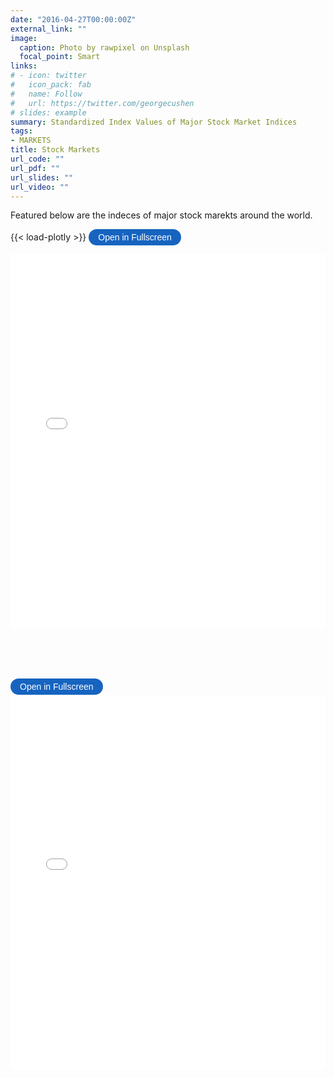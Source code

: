 ```yaml
---
date: "2016-04-27T00:00:00Z"
external_link: ""
image: 
  caption: Photo by rawpixel on Unsplash
  focal_point: Smart
links:
# - icon: twitter
#   icon_pack: fab
#   name: Follow
#   url: https://twitter.com/georgecushen
# slides: example
summary: Standardized Index Values of Major Stock Market Indices
tags:
- MARKETS
title: Stock Markets
url_code: ""
url_pdf: ""
url_slides: ""
url_video: ""
---
```


Featured below are the indeces of major stock marekts around the world. 



{{< load-plotly >}}
<button onclick="toggleFullscreen('iframe1')" style="font-size: 14px; padding: 5px 15px; border: none; border-radius: 20px; background-color: #1664c0; color: white; cursor: pointer; transition: background-color 0.3s;" onmouseover="this.style.backgroundColor='#0056b3'" onmouseout="this.style.backgroundColor='#007BFF'">Open in Fullscreen</button>

<iframe id="iframe1" src="myplot.html" width="100%" height="600px" frameborder="0"> </iframe>



<br><br><br>

<button onclick="toggleFullscreen('iframe2')" style="font-size: 14px; padding: 5px 15px; border: none; border-radius: 20px; background-color: #1664c0; color: white; cursor: pointer; transition: background-color 0.3s;" onmouseover="this.style.backgroundColor='#0056b3'" onmouseout="this.style.backgroundColor='#007BFF'">Open in Fullscreen</button>

<iframe id="iframe2" src="myplot2.html" width="100%" height="600px" frameborder="0"> </iframe>











